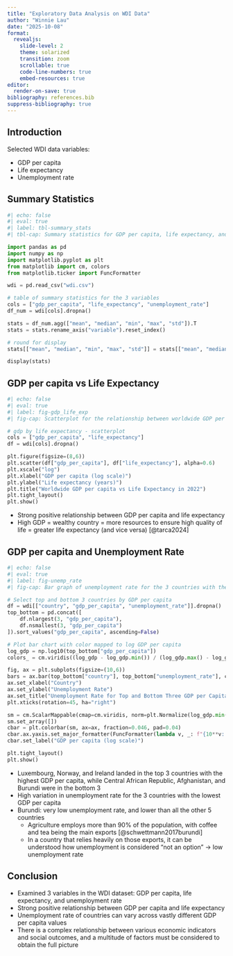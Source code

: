 ```yaml
---
title: "Exploratory Data Analysis on WDI Data"
author: "Winnie Lau"
date: "2025-10-08"
format:
  revealjs:
    slide-level: 2
    theme: solarized
    transition: zoom
    scrollable: true
    code-line-numbers: true
    embed-resources: true
editor:
  render-on-save: true
bibliography: references.bib
suppress-bibliography: true
---
```


## Introduction

Selected WDI data variables:

:::{.incremental}
- GDP per capita
- Life expectancy
- Unemployment rate
:::

## Summary Statistics
```python
#| echo: false
#| eval: true
#| label: tbl-summary_stats
#| tbl-cap: Summary statistics for GDP per capita, life expectancy, and unemployment rate

import pandas as pd
import numpy as np
import matplotlib.pyplot as plt
from matplotlib import cm, colors
from matplotlib.ticker import FuncFormatter

wdi = pd.read_csv("wdi.csv")

# table of summary statistics for the 3 variables
cols = ["gdp_per_capita", "life_expectancy", "unemployment_rate"]
df_num = wdi[cols].dropna()

stats = df_num.agg(["mean", "median", "min", "max", "std"]).T
stats = stats.rename_axis("variable").reset_index()

# round for display
stats[["mean", "median", "min", "max", "std"]] = stats[["mean", "median", "min", "max", "std"]].round(2)

display(stats)
```

## GDP per capita vs Life Expectancy
```python
#| echo: false
#| eval: true
#| label: fig-gdp_life_exp
#| fig-cap: Scatterplot for the relationship between worldwide GDP per capita and life expectancy in 2022

# gdp by life expectancy - scatterplot
cols = ["gdp_per_capita", "life_expectancy"]
df = wdi[cols].dropna()

plt.figure(figsize=(8,6))
plt.scatter(df["gdp_per_capita"], df["life_expectancy"], alpha=0.6)
plt.xscale("log")
plt.xlabel("GDP per capita (log scale)")
plt.ylabel("Life expectancy (years)")
plt.title("Worldwide GDP per capita vs Life Expectancy in 2022")
plt.tight_layout()
plt.show()

```

- Strong positive relationship between GDP per capita and life expectancy
- High GDP = wealthy country = more resources to ensure high quality of life = greater life expectancy (and vice versa) [@tarca2024]

## GDP per capita and Unemployment Rate 
```python
#| echo: false
#| eval: true
#| label: fig-unemp_rate
#| fig-cap: Bar graph of unemployment rate for the 3 countries with the highest GDP per capita and the 3 countries with the lowest GDP per capita

# Select top and bottom 3 countries by GDP per capita
df = wdi[["country", "gdp_per_capita", "unemployment_rate"]].dropna()
top_bottom = pd.concat([
    df.nlargest(3, "gdp_per_capita"),
    df.nsmallest(3, "gdp_per_capita")
]).sort_values("gdp_per_capita", ascending=False)

# Plot bar chart with color mapped to log GDP per capita
log_gdp = np.log10(top_bottom["gdp_per_capita"])
colors_ = cm.viridis((log_gdp - log_gdp.min()) / (log_gdp.max() - log_gdp.min()))

fig, ax = plt.subplots(figsize=(10,6))
bars = ax.bar(top_bottom["country"], top_bottom["unemployment_rate"], color=colors_)
ax.set_xlabel("Country")
ax.set_ylabel("Unemployment Rate")
ax.set_title("Unemployment Rate for Top and Bottom Three GDP per Capita Countries")
plt.xticks(rotation=45, ha="right")

sm = cm.ScalarMappable(cmap=cm.viridis, norm=plt.Normalize(log_gdp.min(), log_gdp.max()))
sm.set_array([])
cbar = plt.colorbar(sm, ax=ax, fraction=0.046, pad=0.04)
cbar.ax.yaxis.set_major_formatter(FuncFormatter(lambda v, _: f"{10**v:.0f}"))
cbar.set_label("GDP per capita (log scale)")

plt.tight_layout()
plt.show()

```

- Luxembourg, Norway, and Ireland landed in the top 3 countries with the highest GDP per capita, while Central African Republic, Afghanistan, and Burundi were in the bottom 3
- High variation in unemployment rate for the 3 countries with the lowest GDP per capita
- Burundi: very low unemployment rate, and lower than all the other 5 countries
    - Agriculture employs more than 90% of the population, with coffee and tea being the main exports [@schwettmann2017burundi]
    - In a country that relies heavily on those exports, it can be understood how unemployment is considered "not an option" -> low unemployment rate


## Conclusion
- Examined 3 variables in the WDI dataset: GDP per capita, life expectancy, and unemployment rate
- Strong positive relationship between GDP per capita and life expectancy
- Unemployment rate of countries can vary across vastly different GDP per capita values
- There is a complex relationship between various economic indicators and social outcomes, and a multitude of factors must be considered to obtain the full picture
